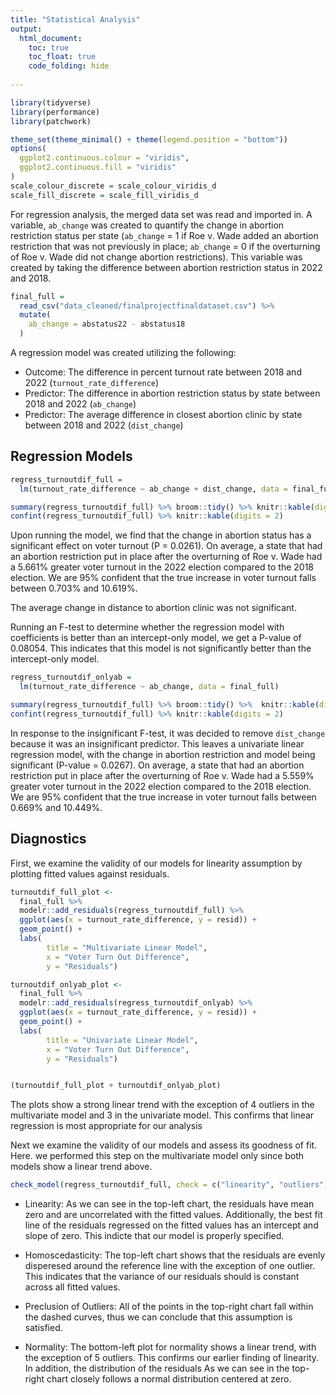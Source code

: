 ```yaml
---
title: "Statistical Analysis"
output: 
  html_document:
    toc: true
    toc_float: true
    code_folding: hide
    
---
```


```r
library(tidyverse)
library(performance)
library(patchwork)

theme_set(theme_minimal() + theme(legend.position = "bottom"))
options(
  ggplot2.continuous.colour = "viridis",
  ggplot2.continuous.fill = "viridis"
)
scale_colour_discrete = scale_colour_viridis_d
scale_fill_discrete = scale_fill_viridis_d
```

For regression analysis, the merged data set was read and imported in.  A variable, `ab_change` was created to quantify the change in abortion restriction status per state (`ab_change` = 1 if Roe v. Wade added an abortion restriction that was not previously in place; `ab_change` = 0 if the overturning of Roe v. Wade did not change abortion restrictions).  This variable was created by taking the difference between abortion restriction status in 2022 and 2018.

```r
final_full = 
  read_csv("data_cleaned/finalprojectfinaldataset.csv") %>%
  mutate(
    ab_change = abstatus22 - abstatus18
  )
```

A regression model was created utilizing the following:

* Outcome: The difference in percent turnout rate between 2018 and 2022 (`turnout_rate_difference`)
* Predictor: The difference in abortion restriction status by state between 2018 and 2022 (`ab_change`)
* Predictor: The average difference in closest abortion clinic by state between 2018 and 2022 (`dist_change`)

##  Regression Models

```r
regress_turnoutdif_full = 
  lm(turnout_rate_difference ~ ab_change + dist_change, data = final_full) 

summary(regress_turnoutdif_full) %>% broom::tidy() %>% knitr::kable(digits = 2)
confint(regress_turnoutdif_full) %>% knitr::kable(digits = 2)
```

Upon running the model, we find that the change in abortion status has a significant effect on voter turnout (P = 0.0261).  On average, a state that had an abortion restriction put in place after the overturning of Roe v. Wade had a 5.661% greater voter turnout in the 2022 election compared to the 2018 election.  We are 95% confident that the true increase in voter turnout falls between 0.703% and 10.619%.

The average change in distance to abortion clinic was not significant.

Running an F-test to determine whether the regression model with coefficients is better than an intercept-only model, we get a P-value of 0.08054.  This indicates that this model is not significantly better than the intercept-only model.

```r
regress_turnoutdif_onlyab = 
  lm(turnout_rate_difference ~ ab_change, data = final_full)

summary(regress_turnoutdif_full) %>% broom::tidy() %>%  knitr::kable(digits = 2)
confint(regress_turnoutdif_full) %>% knitr::kable(digits = 2)
```

In response to the insignificant F-test, it was decided to remove `dist_change` because it was an insignificant predictor.  This leaves a univariate linear regression model, with the change in abortion restriction and model being significant (P-value = 0.0267).  On average, a state that had an abortion restriction put in place after the overturning of Roe v. Wade had a 5.559% greater voter turnout in the 2022 election compared to the 2018 election.  We are 95% confident that the true increase in voter turnout falls between 0.669% and 10.449%.


## Diagnostics

First, we examine the validity of our models for linearity assumption by plotting fitted values against residuals. 

```r
turnoutdif_full_plot <- 
  final_full %>% 
  modelr::add_residuals(regress_turnoutdif_full) %>% 
  ggplot(aes(x = turnout_rate_difference, y = resid)) +
  geom_point() +
  labs(
        title = "Multivariate Linear Model",
        x = "Voter Turn Out Difference",
        y = "Residuals") 

turnoutdif_onlyab_plot <- 
  final_full %>% 
  modelr::add_residuals(regress_turnoutdif_onlyab) %>% 
  ggplot(aes(x = turnout_rate_difference, y = resid)) +
  geom_point() +
  labs(
        title = "Univariate Linear Model",
        x = "Voter Turn Out Difference",
        y = "Residuals") 


(turnoutdif_full_plot + turnoutdif_onlyab_plot)
```

The plots show a strong linear trend with the exception of 4 outliers in the multivariate model and 3 in the univariate model. This confirms that linear regression is most appropriate for our analysis

Next we examine the validity of our models and assess its goodness of fit. Here. we performed this step on the multivariate model only since both models show a linear trend above.

```r
check_model(regress_turnoutdif_full, check = c("linearity", "outliers", "qq", "normality"))
```

* Linearity: As we can see in the top-left chart, the residuals have mean zero and are uncorrelated with the fitted values. Additionally, the best fit line of the residuals regressed on the fitted values has an intercept and slope of zero. This indicte that our model is properly specified.

* Homoscedasticity: The top-left chart shows that the residuals are evenly disperesed around the reference line with the exception of one outlier. This indicates that the variance of our residuals should is constant across all fitted values. 

* Preclusion of Outliers: All of the points in the top-right chart fall within the dashed curves, thus we can conclude that this assumption is satisfied. 

* Normality: The bottom-left plot for normality shows a linear trend, with the exception of 5 outliers. This confirms our earlier finding of linearity. In addition, the distribution of the residuals As we can see in the top-right chart closely follows a normal distribution centered at zero.
